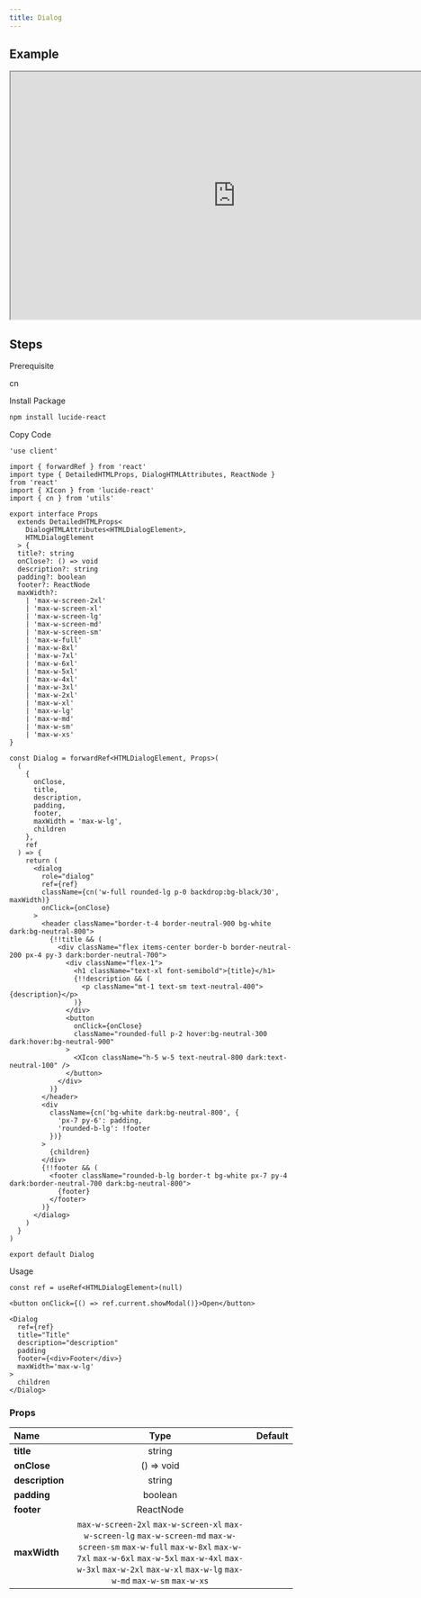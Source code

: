```yaml
---
title: Dialog
---
```


## Example

<iframe
  src="https://workshop.kidow.me/?path=/docs/components-dialog-v1--docs"
  width="800"
  height="440"
></iframe>

## Steps

<Steps>

<Step>Prerequisite</Step>

cn

<Step>Install Package</Step>

```bash
npm install lucide-react
```

<Step>Copy Code</Step>

```tsx title="components/Dialog/index.tsx"
'use client'

import { forwardRef } from 'react'
import type { DetailedHTMLProps, DialogHTMLAttributes, ReactNode } from 'react'
import { XIcon } from 'lucide-react'
import { cn } from 'utils'

export interface Props
  extends DetailedHTMLProps<
    DialogHTMLAttributes<HTMLDialogElement>,
    HTMLDialogElement
  > {
  title?: string
  onClose?: () => void
  description?: string
  padding?: boolean
  footer?: ReactNode
  maxWidth?:
    | 'max-w-screen-2xl'
    | 'max-w-screen-xl'
    | 'max-w-screen-lg'
    | 'max-w-screen-md'
    | 'max-w-screen-sm'
    | 'max-w-full'
    | 'max-w-8xl'
    | 'max-w-7xl'
    | 'max-w-6xl'
    | 'max-w-5xl'
    | 'max-w-4xl'
    | 'max-w-3xl'
    | 'max-w-2xl'
    | 'max-w-xl'
    | 'max-w-lg'
    | 'max-w-md'
    | 'max-w-sm'
    | 'max-w-xs'
}

const Dialog = forwardRef<HTMLDialogElement, Props>(
  (
    {
      onClose,
      title,
      description,
      padding,
      footer,
      maxWidth = 'max-w-lg',
      children
    },
    ref
  ) => {
    return (
      <dialog
        role="dialog"
        ref={ref}
        className={cn('w-full rounded-lg p-0 backdrop:bg-black/30', maxWidth)}
        onClick={onClose}
      >
        <header className="border-t-4 border-neutral-900 bg-white dark:bg-neutral-800">
          {!!title && (
            <div className="flex items-center border-b border-neutral-200 px-4 py-3 dark:border-neutral-700">
              <div className="flex-1">
                <h1 className="text-xl font-semibold">{title}</h1>
                {!!description && (
                  <p className="mt-1 text-sm text-neutral-400">{description}</p>
                )}
              </div>
              <button
                onClick={onClose}
                className="rounded-full p-2 hover:bg-neutral-300 dark:hover:bg-neutral-900"
              >
                <XIcon className="h-5 w-5 text-neutral-800 dark:text-neutral-100" />
              </button>
            </div>
          )}
        </header>
        <div
          className={cn('bg-white dark:bg-neutral-800', {
            'px-7 py-6': padding,
            'rounded-b-lg': !footer
          })}
        >
          {children}
        </div>
        {!!footer && (
          <footer className="rounded-b-lg border-t bg-white px-7 py-4 dark:border-neutral-700 dark:bg-neutral-800">
            {footer}
          </footer>
        )}
      </dialog>
    )
  }
)

export default Dialog
```

<Step>Usage</Step>

```tsx
const ref = useRef<HTMLDialogElement>(null)

<button onClick={() => ref.current.showModal()}>Open</button>

<Dialog
  ref={ref}
  title="Title"
  description="description"
  padding
  footer={<div>Footer</div>}
  maxWidth='max-w-lg'
>
  children
</Dialog>
```

</Steps>

### Props

| Name            |                                                                                                                        Type                                                                                                                        | Default |
| :-------------- | :------------------------------------------------------------------------------------------------------------------------------------------------------------------------------------------------------------------------------------------------: | :-----: |
| **title**       |                                                                                                                       string                                                                                                                       |         |
| **onClose**     |                                                                                                                     () => void                                                                                                                     |         |
| **description** |                                                                                                                       string                                                                                                                       |         |
| **padding**     |                                                                                                                      boolean                                                                                                                       |         |
| **footer**      |                                                                                                                     ReactNode                                                                                                                      |         |
| **maxWidth**    | `max-w-screen-2xl` `max-w-screen-xl` `max-w-screen-lg` `max-w-screen-md` `max-w-screen-sm` `max-w-full` `max-w-8xl` `max-w-7xl` `max-w-6xl` `max-w-5xl` `max-w-4xl` `max-w-3xl` `max-w-2xl` `max-w-xl` `max-w-lg` `max-w-md` `max-w-sm` `max-w-xs` |         |
